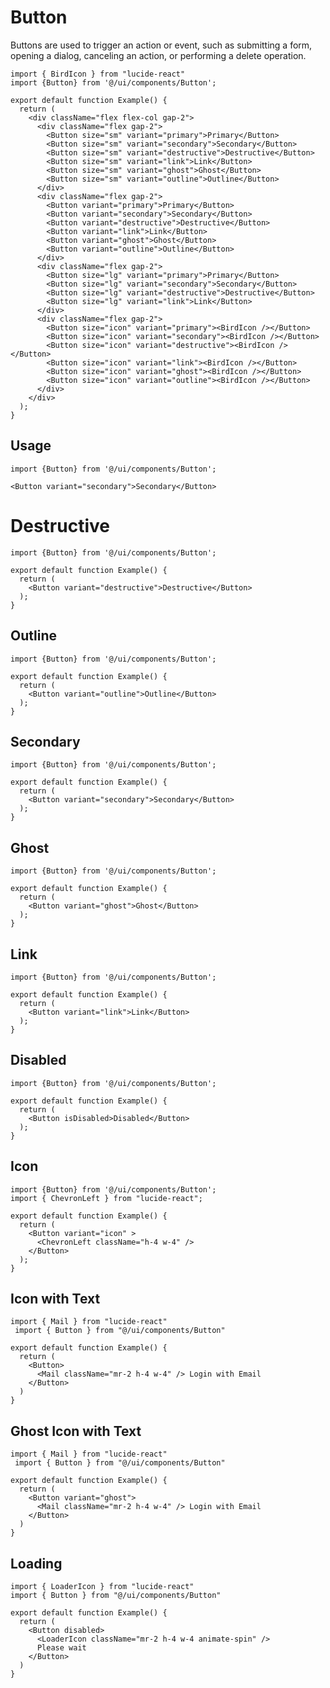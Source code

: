 # Button
Buttons are used to trigger an action or event, such as submitting a form, opening a dialog, canceling an action, or performing a delete operation.

```tsx preview
import { BirdIcon } from "lucide-react"
import {Button} from '@/ui/components/Button';

export default function Example() {
  return (
    <div className="flex flex-col gap-2">
      <div className="flex gap-2">
        <Button size="sm" variant="primary">Primary</Button>
        <Button size="sm" variant="secondary">Secondary</Button>
        <Button size="sm" variant="destructive">Destructive</Button>
        <Button size="sm" variant="link">Link</Button>
        <Button size="sm" variant="ghost">Ghost</Button>
        <Button size="sm" variant="outline">Outline</Button>
      </div>
      <div className="flex gap-2">
        <Button variant="primary">Primary</Button>
        <Button variant="secondary">Secondary</Button>
        <Button variant="destructive">Destructive</Button>
        <Button variant="link">Link</Button>
        <Button variant="ghost">Ghost</Button>
        <Button variant="outline">Outline</Button>
      </div>
      <div className="flex gap-2">
        <Button size="lg" variant="primary">Primary</Button>
        <Button size="lg" variant="secondary">Secondary</Button>
        <Button size="lg" variant="destructive">Destructive</Button>
        <Button size="lg" variant="link">Link</Button>
      </div>
      <div className="flex gap-2">
        <Button size="icon" variant="primary"><BirdIcon /></Button>
        <Button size="icon" variant="secondary"><BirdIcon /></Button>
        <Button size="icon" variant="destructive"><BirdIcon /></Button>
        <Button size="icon" variant="link"><BirdIcon /></Button>
        <Button size="icon" variant="ghost"><BirdIcon /></Button>
        <Button size="icon" variant="outline"><BirdIcon /></Button>
      </div>
    </div>
  );
}
```

## Usage

```tsx pure
import {Button} from '@/ui/components/Button';
```
```tsx pure
<Button variant="secondary">Secondary</Button>
```

<API moduleName="button" />

# Destructive
```tsx preview
import {Button} from '@/ui/components/Button';

export default function Example() {
  return (
    <Button variant="destructive">Destructive</Button>
  );
}
```

## Outline
```tsx preview
import {Button} from '@/ui/components/Button';

export default function Example() {
  return (
    <Button variant="outline">Outline</Button>
  );
}
```

## Secondary
```tsx preview
import {Button} from '@/ui/components/Button';

export default function Example() {
  return (
    <Button variant="secondary">Secondary</Button>
  );
}
```

## Ghost
```tsx preview
import {Button} from '@/ui/components/Button';

export default function Example() {
  return (
    <Button variant="ghost">Ghost</Button>
  );
}
```

## Link
```tsx preview
import {Button} from '@/ui/components/Button';

export default function Example() {
  return (
    <Button variant="link">Link</Button>
  );
}
```

## Disabled
```tsx preview
import {Button} from '@/ui/components/Button';

export default function Example() {
  return (
    <Button isDisabled>Disabled</Button>
  );
}
```

## Icon
```tsx preview
import {Button} from '@/ui/components/Button';
import { ChevronLeft } from "lucide-react";

export default function Example() {
  return (
    <Button variant="icon" >
      <ChevronLeft className="h-4 w-4" />
    </Button>
  );
}
```

## Icon with Text
```tsx preview
import { Mail } from "lucide-react"
 import { Button } from "@/ui/components/Button"
 
export default function Example() {
  return (
    <Button>
      <Mail className="mr-2 h-4 w-4" /> Login with Email
    </Button>
  )
}
```

## Ghost Icon with Text
```tsx preview
import { Mail } from "lucide-react"
 import { Button } from "@/ui/components/Button"
 
export default function Example() {
  return (
    <Button variant="ghost">
      <Mail className="mr-2 h-4 w-4" /> Login with Email
    </Button>
  )
}
```

## Loading
```tsx preview
import { LoaderIcon } from "lucide-react"
import { Button } from "@/ui/components/Button"
 
export default function Example() {
  return (
    <Button disabled>
      <LoaderIcon className="mr-2 h-4 w-4 animate-spin" />
      Please wait
    </Button>
  )
}
```
